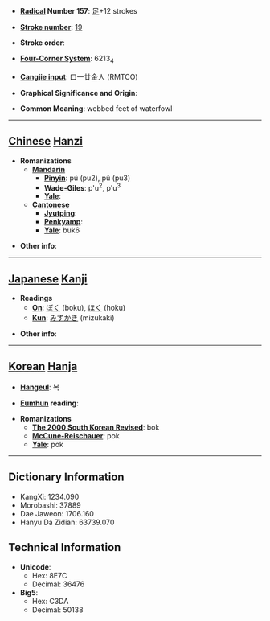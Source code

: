 * '''[[Wiktionary:Chinese radical index| Radical]] Number 157''': [[Wiktionary:Chinese radical index 足|足]]+12 strokes

* '''[[Wiktionary:Chinese total strokes index|Stroke number]]''': [[Wiktionary:Chinese total strokes index 19|19]]

* '''Stroke order''': 

* '''[[Wiktionary:Chinese four corner index|Four-Corner System]]''': 6213<sub>4</sub>

* '''[[Wiktionary:Chinese Cangjie index|Cangjie input]]''': 口一廿金人 (RMTCO)

* '''Graphical Significance and Origin''': 

* '''Common Meaning''': webbed feet of waterfowl

----

== [[Chinese]] [[Hanzi]] ==

* '''Romanizations'''
** '''[[Mandarin]]'''
*** '''[[Pinyin]]''': pú (pu2), pǔ (pu3)
*** '''[[Wade-Giles]]''': p'u<sup>2</sup>, p'u<sup>3</sup>
*** '''[[Yale]]''': 
** '''[[Cantonese]]'''
*** '''[[Jyutping]]''':
*** '''[[Penkyamp]]''': 
*** '''[[Yale]]''': buk6

* '''Other info''': 

----

== [[Japanese]] [[Kanji]] ==

* '''Readings'''
** '''[[On]]''': [[ぼく]] (boku), [[ほく]] (hoku)
** '''[[Kun]]''': [[みずかき]] (mizukaki)

* '''Other info''':  

----

== [[Korean]] [[Hanja]] ==

* '''[[Hangeul]]''': 복

* '''[[Eumhun]] reading''': 

* '''Romanizations'''
** '''[[The 2000 South Korean Revised Romanization|The 2000 South Korean Revised]]''': bok
** '''[[McCune-Reischauer]]''': pok
** '''[[Yale]]''': pok

----

== Dictionary Information ==

* KangXi: 1234.090
* Morobashi: 37889
* Dae Jaweon: 1706.160
* Hanyu Da Zidian: 63739.070

== Technical Information ==

* '''Unicode''':
** Hex: 8E7C
** Decimal: 36476
* '''Big5''':
** Hex: C3DA
** Decimal: 50138